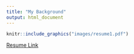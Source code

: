 ```yaml
---
title: "My Background"
output: html_document
---
```



```r
knitr::include_graphics("images/resume1.pdf")
```

[Resume Link](https://www.canva.com/design/DAEfneBAdFI/HBajED2uyuB4Gs1C3AR39w/view?utm_content=DAEfneBAdFI&utm_campaign=designshare&utm_medium=link&utm_source=sharebutton)